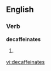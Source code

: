 
==English==

===Verb===
'''decaffeinates'''

# {{third-person singular of|[[decaffeinate]]}}

[[vi:decaffeinates]]